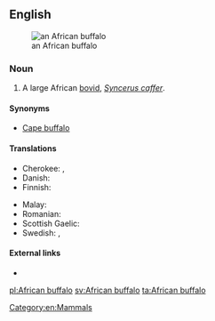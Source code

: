 ==English==
[[Image:African Buffalo.JPG|thumb|right|an African buffalo]]

===Noun===
{{en-noun|sg=[[African]] [[buffalo]]}}

# A large African [[bovid]], ''[[Syncerus caffer]]''.

====Synonyms====
* [[Cape buffalo]]

====Translations====
{{trans-top|large bovid}}
* Cherokee: {{t-|chr|ᎠᎱᎵᎧ ᏯᎾᏌ|tr=Ahulika yanasa|sc=Cher}}, {{t-|chr|ᎬᎿᎨ ᏯᎾᏌ|tr=gvhnage yanasa|sc=Cher}}
* Danish: {{t-|da|afrikansk bøffel}}
* Finnish: {{t-|fi|kafferipuhveli}}
{{trans-mid}}
* Malay: {{t-|ms|kerbau Afrika}}
* Romanian: {{t+|ro|bivol african|m}}
* Scottish Gaelic: {{t-|gd|buabhall Afragach|m}}
* Swedish: {{t-|sv|afrikansk buffel|c}}, {{t+|sv|kafferbuffel|c}}
{{trans-bottom}}

====External links====
* {{pedia}}

[[Category:en:Mammals]]

[[pl:African buffalo]]
[[sv:African buffalo]]
[[ta:African buffalo]]